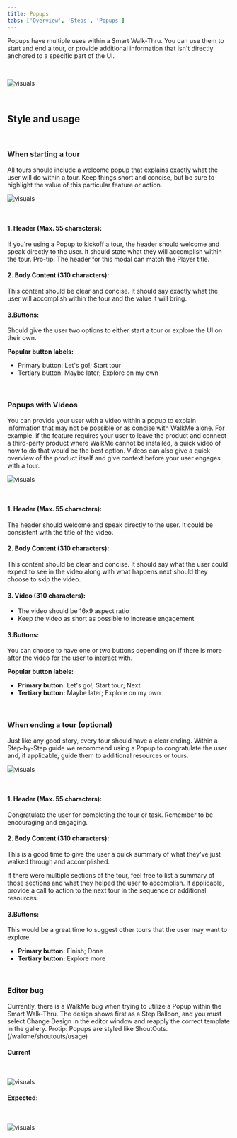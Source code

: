 ```yaml
---
title: Popups
tabs: ['Overview', 'Steps', 'Popups']
---
```


<PageDescription>

  Popups have multiple uses within a Smart Walk-Thru. You can use them to start and end a tour, or provide additional information that isn't directly anchored to a specific part of the UI.

</PageDescription>

<br />

![visuals](images/WalkMe-shoutout-visual-1.png)

<br />

## Style and usage

<br />

### When starting a tour

All tours should include a welcome popup that explains exactly what the user will do within a tour. Keep things short and concise, but be sure to highlight the value of this particular feature or action. 

<Row>
  <Column colLg={8}>

![visuals](images/WalkMe-SWT-popups-1.png)

  </Column>
</Row>

<br />

#### 1. Header (Max. 55 characters):

If you're using a Popup to kickoff a tour, the header should welcome and speak directly to the user. It should state what they will accomplish within the tour. Pro-tip: The header for this modal can match the Player title.

#### 2. Body Content (310 characters):

This content should be clear and concise. It should say exactly what the user will accomplish within the tour and the value it will bring.

#### 3.Buttons:

Should give the user two options to either start a tour or explore the UI on their own.

**Popular button labels:**

* Primary button: Let's go!; Start tour
* Tertiary button: Maybe later; Explore on my own

<br />

### Popups with Videos

You can provide your user with a video within a popup to explain information that may not be possible or as concise with WalkMe alone. For example, if the feature requires your user to leave the product and connect a third-party product where WalkMe cannot be installed, a quick video of how to do that would be the best option. Videos can also give a quick overview of the product itself and give context before your user engages with a tour.

<Row>
  <Column colLg={8}>

![visuals](images/popups_video_annotated.png)

  </Column>
</Row>

<br />

#### 1. Header (Max. 55 characters):
The header should welcome and speak directly to the user. It could be consistent with the title of the video.


#### 2. Body Content (310 characters):
This content should be clear and concise. It should say what the user could expect to see in the video along with what happens next should they choose to skip the video.


#### 3. Video (310 characters):
- The video should be 16x9 aspect ratio
- Keep the video as short as possible to increase engagement


#### 3.Buttons:
You can choose to have one or two buttons depending on if there is more after the video for the user to interact with.


**Popular button labels:**
- **Primary button:** Let's go!; Start tour; Next
- **Tertiary button:** Maybe later; Explore on my own

<br />

### When ending a tour (optional)

Just like any good story, every tour should have a clear ending. Within a Step-by-Step guide we recommend using a Popup to congratulate the user and, if applicable, guide them to additional resources or tours.

<Row>
  <Column colLg={8}>

![visuals](images/WalkMe-SWT-popups-2.png)

  </Column>
</Row>

<br />

#### 1. Header (Max. 55 characters):

Congratulate the user for completing the tour or task. Remember to be encouraging and engaging.

#### 2. Body Content (310 characters):

This is a good time to give the user a quick summary of what they've just walked through and accomplished.

If there were multiple sections of the tour, feel free to list a summary of those sections and what they helped the user to accomplish. If applicable, provide a call to action to the next tour in the sequence or additional resources.

#### 3.Buttons:

This would be a great time to suggest other tours that the user may want to explore.

* **Primary button:** Finish; Done
* **Tertiary button:** Explore more

<br />

### Editor bug

Currently, there is a WalkMe bug when trying to utilize a Popup within the Smart Walk-Thru. The design shows first as a Step Balloon, and you must select Change Design in the editor window and reapply the correct template in the gallery. Protip: Popups are styled like ShoutOuts. (/walkme/shoutouts/usage)

#### Current

<br />

<Row>
  <Column colLg={8}>

![visuals](images/popup-error-asis.png)

  </Column>
</Row>

#### Expected:

<br />

<Row>
  <Column colLg={8}>

![visuals](images/popup-expected.png)

  </Column>
</Row>
